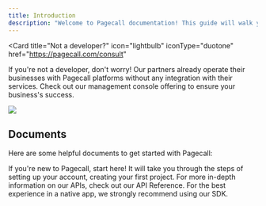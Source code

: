 ```yaml
---
title: Introduction
description: "Welcome to Pagecall documentation! This guide will walk you through the process of integrating Pagecall with your applications, allowing you to provide your users with real-time audio, video, and whiteboard interactions."
---
```


<Card
  title="Not a developer?"
  icon="lightbulb"
  iconType="duotone"
  href="https://pagecall.com/consult"
>
  If you're not a developer, don't worry! Our partners already operate their
  businesses with Pagecall platforms without any integration with their
  services. Check out our management console offering to ensure your business's
  success.
</Card>

<img src="/images/banner.png" />

## Documents

Here are some helpful documents to get started with Pagecall:

<CardGroup cols={2}>
  <Card title="Getting Started" icon="play" href="/tutorials/quickstart">
    If you're new to Pagecall, start here!
    It will take you through the steps of setting up your account, creating your first project.
  </Card>
  <Card
    title="API References"
    icon="bars-staggered"
    href="/references/endpoints"
  >
    For more in-depth information on our APIs, check out our API Reference.
  </Card>
  <Card
    title="SDK"
    icon="code"
    href="/sdk"
  >
    For the best experience in a native app, we strongly recommend using our SDK.
  </Card>
</CardGroup>
